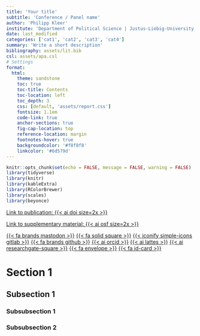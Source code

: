 ```yaml
---
title: 'Your title'
subtitle: 'Conference / Panel name'
author: 'Philipp Kleer'
institute: 'Department of Political Science | Justus-Liebig-University Giessen' 
date: last_modified
categories: ['cat1', 'cat2', 'cat3', 'cat4']
summary: 'Write a short description'
bibliography: assets/lit.bib
csl: assets/apa.csl
# Settings
format:
  html:
    theme: sandstone
    toc: true
    toc-title: Contents
    toc-location: left
    toc_depth: 3
    css: [default, 'assets/report.css']
    fontsize: 1.1em
    code-link: true
    anchor-sections: true
    fig-cap-location: top
    reference-location: margin
    footnotes-hover: true
    backgroundcolor: '#f8f8f8'
    linkcolor: '#6d579d'
---
```


```r
knitr::opts_chunk$set(echo = FALSE, message = FALSE, warning = FALSE)
library(tidyverse)
library(knitr)
library(kableExtra)
library(RColorBrewer)
library(scales)
library(beyonce)
```

::: {.social}

[Link to publication: {{< ai doi size=2x >}}](https://doi.org/)

[Link to supplementary material: {{< ai osf size=2x >}}](https://osf.io/puqt7/?view_only=62834b9d29914bf3b50ae13916d9c78b)

[{{< fa brands mastodon >}}](https://polsci.social/@philk){.mastodon} [{{< fa solid square >}}](https://bsky.app/profile/phil-k.bsky.social){.bluesky} [{{< iconify simple-icons gitlab >}}](https://gitlab.com/bpkleer){.gitlab} [{{< fa brands github >}}](https://github.com/bpkleer){.github} [{{< ai orcid >}}](https://orcid.org/0000-0003-1935-387X){.orcid} [{{< ai lattes >}}](http://lattes.cnpq.br/4785970328498860){.lattes} [{{< ai researchgate-square >}}](https://www.researchgate.net/profile/Philipp-Kleer){.researchgate} [{{< fa envelope >}}](mailto:philipp.kleer@sowi.uni-giessen.de){.email} [{{< fa id-card >}} ](https://bpkleer.github.io/en){.website}
:::

# Section 1

## Subsection 1

### Subsubsection 1

### Subsubsection 2
